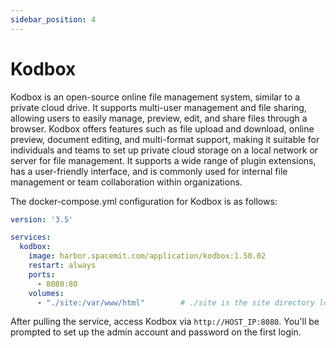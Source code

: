 ```yaml
---
sidebar_position: 4
---
```


# Kodbox

Kodbox is an open-source online file management system, similar to a private cloud drive. It supports multi-user management and file sharing, allowing users to easily manage, preview, edit, and share files through a browser. Kodbox offers features such as file upload and download, online preview, document editing, and multi-format support, making it suitable for individuals and teams to set up private cloud storage on a local network or server for file management. It supports a wide range of plugin extensions, has a user-friendly interface, and is commonly used for internal file management or team collaboration within organizations.

The docker-compose.yml configuration for Kodbox is as follows:

```yaml
version: '3.5'

services:
  kodbox:
    image: harbor.spacemit.com/application/kodbox:1.50.02
    restart: always
    ports:
      - 8080:80
    volumes:
      - "./site:/var/www/html"        # ./site is the site directory location and can be modified.
```

After pulling the service, access Kodbox via `http://HOST_IP:8080`. You'll be prompted to set up the admin account and password on the first login.